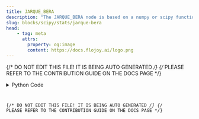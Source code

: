 ```yaml
---
title: JARQUE_BERA
description: "The JARQUE_BERA node is based on a numpy or scipy function."
slug: blocks/scipy/stats/jarque-bera
head:
    - tag: meta
      attrs:
        property: og:image
        content: https://docs.flojoy.ai/logo.png
---
```


{/* DO NOT EDIT THIS FILE! IT IS BEING AUTO GENERATED */}
{/* PLEASE REFER TO THE CONTRIBUTION GUIDE ON THE DOCS PAGE */}


<DownloadStudioBanner />
<PythonDocsDisplay docstring={block_data["docstring"]} />
<details>
<summary>Python Code</summary>



<Code code={pythonCode} lang="py" wrap theme="dracula" />

[Find this Flojoy Block on GitHub](https://github.com/flojoy-ai/blocks/blob/main/blocks/SCIPY/STATS/JARQUE_BERA/JARQUE_BERA.py)

</details>

{/* DO NOT EDIT THIS FILE! IT IS BEING AUTO GENERATED */}
{/* PLEASE REFER TO THE CONTRIBUTION GUIDE ON THE DOCS PAGE */}
